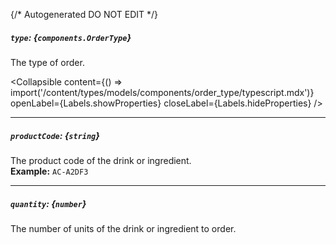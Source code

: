 {/* Autogenerated DO NOT EDIT  */}

##### `type`: *{`components.OrderType`}*
The type of order.

<Collapsible content={() => import('/content/types/models/components/order_type/typescript.mdx')} openLabel={Labels.showProperties} closeLabel={Labels.hideProperties} />


---
##### `productCode`: *{`string`}*
The product code of the drink or ingredient.
<br/>
**Example:** `AC-A2DF3`

---
##### `quantity`: *{`number`}*
The number of units of the drink or ingredient to order.



